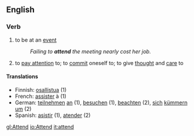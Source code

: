 ==English==

===Verb===
{{en-infl-reg-consonant|attend||}}
# to be at an [[event]]
#:''Failing to '''attend''' the meeting nearly cost her job.''
# to [[pay attention]] to; to [[commit]] oneself to; to give [[thought]] and [[care]] to

====Translations====
*Finnish: [[osallistua]] (1)
*French: [[assister]] à (1)
*German: [[teilnehmen]] [[an]] (1), [[besuchen]] (1), [[beachten]] (2), [[sich]] [[kümmern]] [[um]] (2)
*Spanish: [[asistir]] (1), [[atender]] (2)

[[gl:Attend]]
[[io:Attend]]
[[it:attend]]